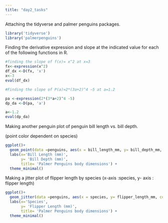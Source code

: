 ```yaml
---
title: "day2_tasks"
---
```


Attaching the tidyverse and palmer penguins packages.

```r
library('tidyverse')
library('palmerpenguins')
```

Finding the derivative expression and slope at the indicated value for each of the following functions in R.

```r
#finding the slope of f(x)= x^2 at x=3
fx<-expression(x^2)
df_dx <-D(fx, 'x')
x<-3
eval(df_dx)
```

```r
#Finding the slope of P(a)=2*(3a+2)^4 −5 at a=1.2

pa <-expression(2*(3*a+2)^4 -5)
dp_da <-D(pa, 'a')

a<-1.2
eval(dp_da)
```

Making another penguin plot of penguin bill length vs. bill depth.

(point color dependent on species)

```r
ggplot()+ 
  geom_point(data =penguins, aes(x = bill_length_mm, y= bill_depth_mm, color= species ))+
  labs(x='Bill Length (mm)', 
       y= 'Bill Depth (mm)',
       title= 'Palmer Penguins body dimensions') +
  theme_minimal()
```

Making a jitter plot of flipper length by species (x-axis :species, y- axis : flipper length)

```r
ggplot()+ 
  geom_jitter(data =penguins, aes(x = species, y= flipper_length_mm, color= species ))+
  labs(x='Species', 
       y= 'Flipper Length (mm)',
       title= 'Palmer Penguins body dimensions') +
  theme_minimal()

```
